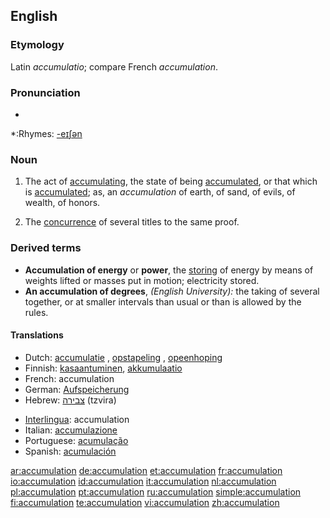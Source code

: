==English==

===Etymology===
Latin ''accumulatio''; compare French ''accumulation''.

===Pronunciation===
*{{audio|en-us-accumulation.ogg|Audio (US)}}

*:Rhymes: [[Rhymes:English:-eɪʃǝn|-eɪʃǝn]]

===Noun===
{{en-noun}}

# The act of [[accumulating]], the state of being [[accumulated]], or that which is [[accumulated]]; as, an ''accumulation'' of earth, of sand, of evils, of wealth, of honors.
# {{law}} The [[concurrence]] of several titles to the same proof.

===Derived terms===
*'''Accumulation of energy''' or '''power''', the [[storing]] of energy by means of weights lifted or masses put in motion; electricity stored.
*'''An accumulation of degrees''', ''(English University):'' the taking of several together, or at smaller intervals than usual or than is allowed by the rules.

====Translations====
{{rfc-level|Translations at L4+ not in L3 POS section (AutoFormat would have corrected level of Derived terms)}}
{{top}}
*Dutch: [[accumulatie]] {{f}}, [[opstapeling]] {{f}}, [[opeenhoping]] {{f}}
*Finnish: [[kasaantuminen]], [[akkumulaatio]]
*French: accumulation {{f}}
*German: [[Aufspeicherung]] {{f}}
*Hebrew: [[צבירה]] (tzvira) {{f}}
{{mid}}
*[[Interlingua]]: accumulation
*Italian: [[accumulazione]]
*Portuguese: [[acumulação]]
*Spanish: [[acumulación]] {{f}}
{{bottom}}

[[ar:accumulation]]
[[de:accumulation]]
[[et:accumulation]]
[[fr:accumulation]]
[[io:accumulation]]
[[id:accumulation]]
[[it:accumulation]]
[[nl:accumulation]]
[[pl:accumulation]]
[[pt:accumulation]]
[[ru:accumulation]]
[[simple:accumulation]]
[[fi:accumulation]]
[[te:accumulation]]
[[vi:accumulation]]
[[zh:accumulation]]